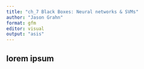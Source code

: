 ```yaml
---
title: "ch_7 Black Boxes: Neural networks & SVMs"
author: "Jason Grahn"
format: gfm
editor: visual
output: "asis"
---
```


## lorem ipsum 

